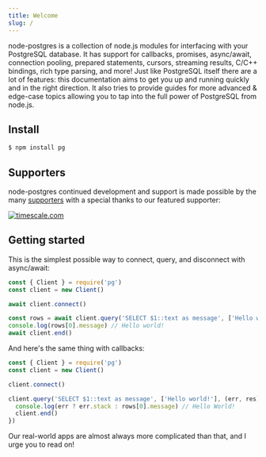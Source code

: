 ```yaml
---
title: Welcome
slug: /
---
```


node-postgres is a collection of node.js modules for interfacing with your PostgreSQL database. It has support for callbacks, promises, async/await, connection pooling, prepared statements, cursors, streaming results, C/C++ bindings, rich type parsing, and more! Just like PostgreSQL itself there are a lot of features: this documentation aims to get you up and running quickly and in the right direction. It also tries to provide guides for more advanced & edge-case topics allowing you to tap into the full power of PostgreSQL from node.js.

## Install

```bash
$ npm install pg
```

## Supporters

node-postgres continued development and support is made possible by the many [supporters](https://github.com/brianc/node-postgres/blob/master/SPONSORS.md) with a special thanks to our featured supporter:

<div>
  <a href="https://www.timescale.com">
    <img src="timescale.svg" style={{ height: 80 }} alt="timescale.com" />
  </a>
</div>

## Getting started

This is the simplest possible way to connect, query, and disconnect with async/await:

```js
const { Client } = require('pg')
const client = new Client()

await client.connect()

const rows = await client.query('SELECT $1::text as message', ['Hello world!'])
console.log(rows[0].message) // Hello world!
await client.end()
```

And here's the same thing with callbacks:

```js
const { Client } = require('pg')
const client = new Client()

client.connect()

client.query('SELECT $1::text as message', ['Hello world!'], (err, res) => {
  console.log(err ? err.stack : rows[0].message) // Hello World!
  client.end()
})
```

Our real-world apps are almost always more complicated than that, and I urge you to read on!
